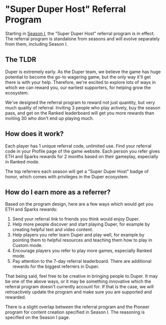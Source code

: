 # "Super Duper Host" Referral Program

Starting in [Season I](/season-1), the "Super Duper Host" referral program is in effect. The referral program is standalone from seasons and will evolve separately from them, including Season I.

## The TLDR

Duper is extremely early. As the Duper team, we believe the game has huge potential to become the go-to wagering game, but the only way it'll get there is with your help. Therefore, we're excited to explore lots of ways in which we can reward you, our earliest supporters, for helping grow the ecosystem.

We've designed the referral program to reward not just quantity, but very much quality of referral. Inviting 3 people who play actively, buy the season pass, and get on the Ranked leaderboard will get you more rewards than inviting 30 who don't end up playing much.

## How does it work?

Each player has 1 unique referral code, unlimited use. Find your referral code in your Profile page of the game website. Each person you refer gives ETH and Sparks rewards for 2 months based on their gameplay, especially in Ranked mode.

The top referrers each season will get a "Super Duper Host" badge of honor, which comes with privileges in the Duper ecosystem.

## How do I earn more as a referrer?

Based on the program design, here are a few ways which would get you ETH and Sparks rewards:

1. Send your referral link to friends you think would enjoy Duper.
2. Help more people discover and start playing Duper, for example by creating helpful text and video content.
3. Help players you refer learn Duper and play well, for example by pointing them to helpful resources and teaching them how to play in Custom mode.
4. Encourage players you refer to play more games, especially Ranked mode.
5. Pay attention to the 7-day referral leaderboard. There are additional rewards for the biggest referrers in Duper.

That being said, feel free to be creative in bringing people to Duper. It may be one of the above ways, or it may be something innovative which the referral program doesn't currently account for. If that is the case, we will retroactively update the program and make sure you are supported and rewarded.

There is a slight overlap between the referral program and the Pioneer program for content creation specified in Season I. The reasoning is specified on the Season I page.
